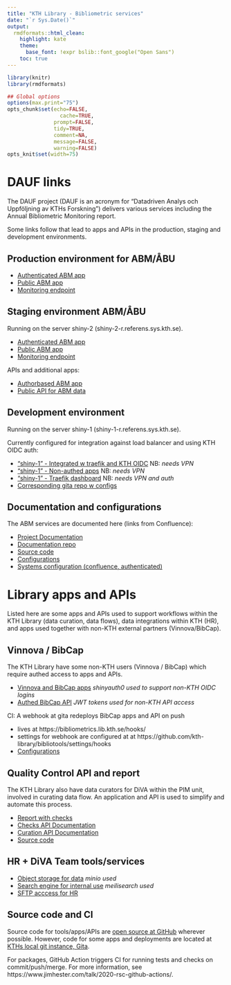 ```yaml
---
title: "KTH Library - Bibliometric services"
date: "`r Sys.Date()`"
output:
  rmdformats::html_clean:
    highlight: kate
    theme:
      base_font: !expr bslib::font_google("Open Sans")
    toc: true    
---
```


```r
library(knitr)
library(rmdformats)

## Global options
options(max.print="75")
opts_chunk$set(echo=FALSE,
	             cache=TRUE,
               prompt=FALSE,
               tidy=TRUE,
               comment=NA,
               message=FALSE,
               warning=FALSE)
opts_knit$set(width=75)
```

# DAUF links

The DAUF project (DAUF is an acronym for "Datadriven Analys och Uppföljning av KTHs Forskning") delivers various services including the Annual Bibliometric Monitoring report. 

Some links follow that lead to apps and APIs in the production, staging and development environments.

## Production environment for ABM/ÅBU

- [Authenticated ABM app](https://abm.sys.kth.se/app_direct/abm/){target="_blank"}
- [Public ABM app](https://kth.se/abm){target="_blank"}
- [Monitoring endpoint](https://abm.sys.kth.se/_monitor){target="_blank"}

## Staging environment ABM/ÅBU

Running on the server shiny-2 (shiny-2-r.referens.sys.kth.se).

- [Authenticated ABM app](https://shiny-2-r.referens.sys.kth.se/app/abm){target="_blank"}
- [Public ABM app](https://shiny-2-r.referens.sys.kth.se/public/){target="_blank"}
- [Monitoring endpoint](https://shiny-2-r.referens.sys.kth.se/app_direct/_monitor){target="_blank"}

APIs and additional apps:

- [Authorbased ABM app](https://bibliometrics.lib.kth.se/beta/authorbased/){target="_blank"}
- [Public API for ABM data](https://bibliometrics.lib.kth.se/testapi/__docs__/){target="_blank"}

## Development environment

Running on the server shiny-1 (shiny-1-r.referens.sys.kth.se).

Currently configured for integration against load balancer and using KTH OIDC auth:

- ["shiny-1" - Integrated w traefik and KTH OIDC](https://www-r.referens.sys.kth.se/abm){target="_blank"} NB: _needs VPN_
- ["shiny-1" - Non-authed apps](https://www-r.referens.sys.kth.se/abm/public){target="_blank"} NB: _needs VPN_
- ["shiny-1" - Traefik dashboard](https://shiny-1-r.referens.sys.kth.se/dashboard/){target="_blank"} NB: _needs VPN and auth_ 
- [Corresponding gita repo w configs](https://gita.sys.kth.se/kthb/shinyproxy-debug){target="_blank"}

## Documentation and configurations

The ABM services are documented here (links from Confluence):

- [Project Documentation](https://kth-library.github.io/){target="_blank"}
- [Documentation repo](https://github.com/kth-library/KTH-Library.github.io){target="_blank"}
- [Source code](https://github.com/kth-library/bibliomatrix){target="_blank"}
- [Configurations](https://gita.sys.kth.se/kthb/kontarion-bundle){target="_blank"}
- [Systems configuration (confluence, authenticated)](https://confluence.sys.kth.se/confluence/pages/viewpage.action?pageId=118036693){target="_blank"}

# Library apps and APIs

Listed here are some apps and APIs used to support workflows within the KTH Library (data curation, data flows), data integrations within KTH (HR), and apps used together with non-KTH external partners (Vinnova/BibCap).

## Vinnova / BibCap

The KTH Library have some non-KTH users (Vinnova / BibCap) which require authed access to apps and APIs.

- [Vinnova and BibCap apps](https://bibliometrics.lib.kth.se/apps){target="_blank"} *shinyauth0 used to support non-KTH OIDC logins*
- [Authed BibCap API](https://bibliometrics.lib.kth.se/bibcap/__docs__/){target="_blank"} *JWT tokens used for non-KTH API access*

CI: A webhook at gita redeploys BibCap apps and API on push

  - lives at https://bibliometrics.lib.kth.se/hooks/
  - settings for webhook are configured at at https://github.com/kth-library/bibliotools/settings/hooks
  - [Configurations](https://gita.sys.kth.se/kthb/auth0poc){target="_blank"}

## Quality Control API and report

The KTH Library also have data curators for DiVA within the PIM unit, involved in curating data flow.
An application and API is used to simplify and automate this process.

- [Report with checks](https://bibliometrics.lib.kth.se/qc/v1/check/report){target="_blank"}
- [Checks API Documentation](https://bibliometrics.lib.kth.se/qc/__docs__/){target="_blank"}
- [Curation API Documentation](https://bibliometrics.lib.kth.se/curator/__docs__/){target="_blank"}
- [Source code](https://github.com/kth-library/kthcorpus){target="_blank"}

## HR + DiVA Team tools/services

- [Object storage for data](https://data.bibliometrics.lib.kth.se){target="_blank"} *minio used*
- [Search engine for internal use](https://search.bibliometrics.lib.kth.se){target="_blank"} *meilisearch used*
- [SFTP acccess for HR](https://bibliometrics.lib.kth.se){target="_blank"}

## Source code and CI

Source code for tools/apps/APIs are [open source at GitHub](https://github.com/kth-library){target="_blank"} wherever possible. 
However, code for some apps and deployments are located at [KTHs local git instance, Gita](https://gita.sys.kth.se/kthb/){target="_blank"}.

For packages, GitHub Action triggers CI for running tests and checks on commit/push/merge. For more information, see https://www.jimhester.com/talk/2020-rsc-github-actions/.


